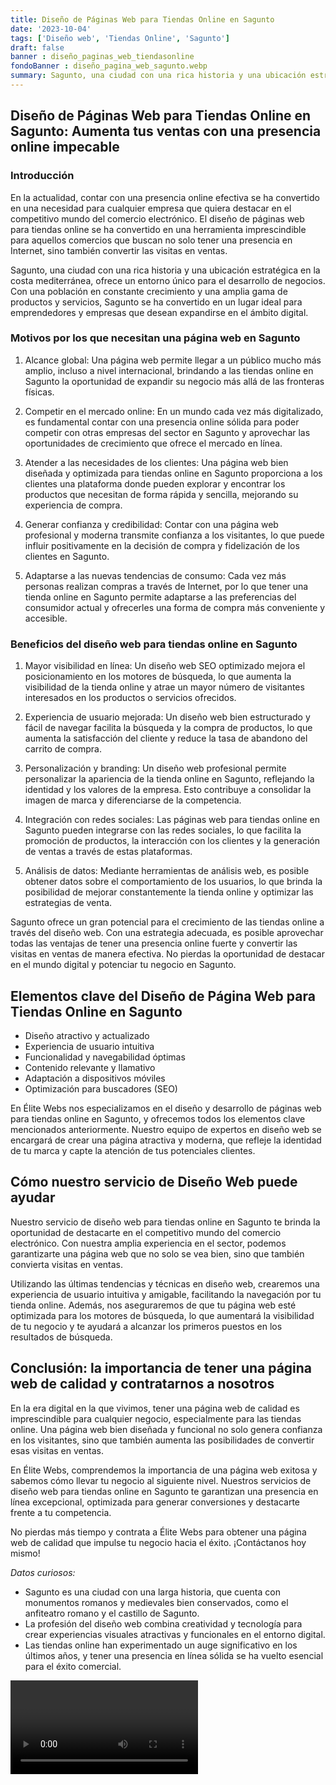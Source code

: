```yaml
---
title: Diseño de Páginas Web para Tiendas Online en Sagunto
date: '2023-10-04'
tags: ['Diseño web', 'Tiendas Online', 'Sagunto']
draft: false
banner : diseño_paginas_web_tiendasonline
fondoBanner : diseño_pagina_web_sagunto.webp
summary: Sagunto, una ciudad con una rica historia y una ubicación estratégica en la costa mediterránea, ofrece un entorno único para el desarrollo de negocios. Con una población en constante crecimiento y una amplia gama de productos y servicios, Sagunto se ha convertido en un lugar ideal para emprendedores y empresas que desean expandirse en el ámbito digital.
---
```


## Diseño de Páginas Web para Tiendas Online en Sagunto: Aumenta tus ventas con una presencia online impecable

### Introducción
En la actualidad, contar con una presencia online efectiva se ha convertido en una necesidad para cualquier empresa que quiera destacar en el competitivo mundo del comercio electrónico. El diseño de páginas web para tiendas online se ha convertido en una herramienta imprescindible para aquellos comercios que buscan no solo tener una presencia en Internet, sino también convertir las visitas en ventas.

Sagunto, una ciudad con una rica historia y una ubicación estratégica en la costa mediterránea, ofrece un entorno único para el desarrollo de negocios. Con una población en constante crecimiento y una amplia gama de productos y servicios, Sagunto se ha convertido en un lugar ideal para emprendedores y empresas que desean expandirse en el ámbito digital.

### Motivos por los que necesitan una página web en Sagunto

1. Alcance global: Una página web permite llegar a un público mucho más amplio, incluso a nivel internacional, brindando a las tiendas online en Sagunto la oportunidad de expandir su negocio más allá de las fronteras físicas.

2. Competir en el mercado online: En un mundo cada vez más digitalizado, es fundamental contar con una presencia online sólida para poder competir con otras empresas del sector en Sagunto y aprovechar las oportunidades de crecimiento que ofrece el mercado en línea.

3. Atender a las necesidades de los clientes: Una página web bien diseñada y optimizada para tiendas online en Sagunto proporciona a los clientes una plataforma donde pueden explorar y encontrar los productos que necesitan de forma rápida y sencilla, mejorando su experiencia de compra.

4. Generar confianza y credibilidad: Contar con una página web profesional y moderna transmite confianza a los visitantes, lo que puede influir positivamente en la decisión de compra y fidelización de los clientes en Sagunto.

5. Adaptarse a las nuevas tendencias de consumo: Cada vez más personas realizan compras a través de Internet, por lo que tener una tienda online en Sagunto permite adaptarse a las preferencias del consumidor actual y ofrecerles una forma de compra más conveniente y accesible.

### Beneficios del diseño web para tiendas online en Sagunto

1. Mayor visibilidad en línea: Un diseño web SEO optimizado mejora el posicionamiento en los motores de búsqueda, lo que aumenta la visibilidad de la tienda online y atrae un mayor número de visitantes interesados en los productos o servicios ofrecidos.

2. Experiencia de usuario mejorada: Un diseño web bien estructurado y fácil de navegar facilita la búsqueda y la compra de productos, lo que aumenta la satisfacción del cliente y reduce la tasa de abandono del carrito de compra.

3. Personalización y branding: Un diseño web profesional permite personalizar la apariencia de la tienda online en Sagunto, reflejando la identidad y los valores de la empresa. Esto contribuye a consolidar la imagen de marca y diferenciarse de la competencia.

4. Integración con redes sociales: Las páginas web para tiendas online en Sagunto pueden integrarse con las redes sociales, lo que facilita la promoción de productos, la interacción con los clientes y la generación de ventas a través de estas plataformas.

5. Análisis de datos: Mediante herramientas de análisis web, es posible obtener datos sobre el comportamiento de los usuarios, lo que brinda la posibilidad de mejorar constantemente la tienda online y optimizar las estrategias de venta.

Sagunto ofrece un gran potencial para el crecimiento de las tiendas online a través del diseño web. Con una estrategia adecuada, es posible aprovechar todas las ventajas de tener una presencia online fuerte y convertir las visitas en ventas de manera efectiva. No pierdas la oportunidad de destacar en el mundo digital y potenciar tu negocio en Sagunto.

<GifSeo />

<Cta />

## Elementos clave del Diseño de Página Web para Tiendas Online en Sagunto

- Diseño atractivo y actualizado
- Experiencia de usuario intuitiva
- Funcionalidad y navegabilidad óptimas
- Contenido relevante y llamativo
- Adaptación a dispositivos móviles
- Optimización para buscadores (SEO)

En Élite Webs nos especializamos en el diseño y desarrollo de páginas web para tiendas online en Sagunto, y ofrecemos todos los elementos clave mencionados anteriormente. Nuestro equipo de expertos en diseño web se encargará de crear una página atractiva y moderna, que refleje la identidad de tu marca y capte la atención de tus potenciales clientes.

## Cómo nuestro servicio de Diseño Web puede ayudar

Nuestro servicio de diseño web para tiendas online en Sagunto te brinda la oportunidad de destacarte en el competitivo mundo del comercio electrónico. Con nuestra amplia experiencia en el sector, podemos garantizarte una página web que no solo se vea bien, sino que también convierta visitas en ventas.

Utilizando las últimas tendencias y técnicas en diseño web, crearemos una experiencia de usuario intuitiva y amigable, facilitando la navegación por tu tienda online. Además, nos aseguraremos de que tu página web esté optimizada para los motores de búsqueda, lo que aumentará la visibilidad de tu negocio y te ayudará a alcanzar los primeros puestos en los resultados de búsqueda.

## Conclusión: la importancia de tener una página web de calidad y contratarnos a nosotros

En la era digital en la que vivimos, tener una página web de calidad es imprescindible para cualquier negocio, especialmente para las tiendas online. Una página web bien diseñada y funcional no solo genera confianza en los visitantes, sino que también aumenta las posibilidades de convertir esas visitas en ventas.

En Élite Webs, comprendemos la importancia de una página web exitosa y sabemos cómo llevar tu negocio al siguiente nivel. Nuestros servicios de diseño web para tiendas online en Sagunto te garantizan una presencia en línea excepcional, optimizada para generar conversiones y destacarte frente a tu competencia.

No pierdas más tiempo y contrata a Élite Webs para obtener una página web de calidad que impulse tu negocio hacia el éxito. ¡Contáctanos hoy mismo!

_*Datos curiosos:*_

- Sagunto es una ciudad con una larga historia, que cuenta con monumentos romanos y medievales bien conservados, como el anfiteatro romano y el castillo de Sagunto.
- La profesión del diseño web combina creatividad y tecnología para crear experiencias visuales atractivas y funcionales en el entorno digital.
- Las tiendas online han experimentado un auge significativo en los últimos años, y tener una presencia en línea sólida se ha vuelto esencial para el éxito comercial.

<Video />

<CtaBot job='Tiendas Online' city='Sagunto'/>

<Gmaps query='Sagunto+españa+maps' />